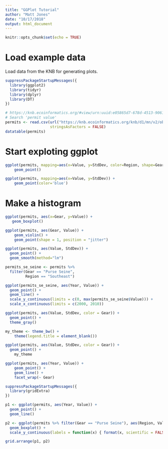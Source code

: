 ```yaml
---
title: "GGPlot Tutorial"
author: "Matt Jones"
date: "10/17/2018"
output: html_document
---
```


```r
knitr::opts_chunk$set(echo = TRUE)
```

# Load example data

Load data from the KNB for generating plots.

```r
suppressPackageStartupMessages({
  library(ggplot2)
  library(tidyr)
  library(dplyr)
  library(DT)
})

# https://knb.ecoinformatics.org/#view/urn:uuid:e05865d7-678d-4513-9061-2ab7d979f8e7
# Search 'permit value'
permits <- read.csv(url("https://knb.ecoinformatics.org/knb/d1/mn/v2/object/urn%3Auuid%3Aa3c58bd6-481e-4c64-aa93-795df10a4664", method = "libcurl"),
                    stringsAsFactors = FALSE)
datatable(permits)
```

# Start exploting ggplot

```r
ggplot(permits, mapping=aes(x=Value, y=StdDev, color=Region, shape=Gear)) +
    geom_point()
```


```r
ggplot(permits, mapping=aes(x=Value, y=StdDev)) +
    geom_point(color='blue')
```

# Make a histogram

```r
ggplot(permits, aes(x=Gear, y=Value)) +
   geom_boxplot()
```

```r
ggplot(permits, aes(Gear, Value)) +
    geom_violin() +
    geom_point(shape = 1, position = "jitter")

```

```r
ggplot(permits, aes(Value, StdDev)) + 
  geom_point() +
  geom_smooth(method="lm")
```

```r
permits_se_seine <- permits %>% 
  filter(Gear == "Purse Seine", 
         Region == "Southeast")

ggplot(permits_se_seine, aes(Year, Value)) + 
  geom_point() +
  geom_line() +
  scale_y_continuous(limits = c(0, max(permits_se_seine$Value))) +
  scale_x_continuous(limits = c(2000, 2010))
```

```r
ggplot(permits, aes(Value, StdDev, color = Gear)) + 
  geom_point() +
  theme_gray()
```

```r
my_theme <- theme_bw() +
    theme(legend.title = element_blank())

ggplot(permits, aes(Value, StdDev, color = Gear)) +
  geom_point() + 
    my_theme
```

```r
ggplot(permits, aes(Year, Value)) +
    geom_point() +
    geom_line() + 
    facet_wrap(~ Gear)
```

```r
suppressPackageStartupMessages({
  library(gridExtra)
})

p1 <- ggplot(permits, aes(Year, Value)) +
  geom_point() + 
  geom_line()

p2 <- ggplot(permits %>% filter(Gear == "Purse Seine"), aes(Region, Value)) +
  geom_boxplot() +
  scale_y_continuous(labels = function(x) { format(x, scientific = FALSE) })

grid.arrange(p1, p2)

```

    
